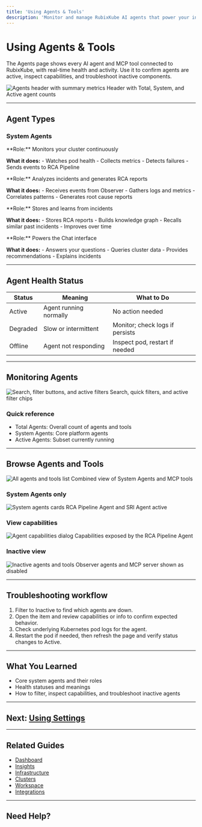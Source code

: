 ```yaml
---
title: 'Using Agents & Tools'
description: 'Monitor and manage RubixKube AI agents that power your infrastructure intelligence'
---
```


# Using Agents & Tools

The Agents page shows every AI agent and MCP tool connected to RubixKube, with real-time health and activity. Use it to confirm agents are active, inspect capabilities, and troubleshoot inactive components.

<Frame>
  <img
    src="/images/using/using-agents-01-header.png"
    alt="Agents header with summary metrics"
  />
  <Caption>Header with Total, System, and Active agent counts</Caption>
</Frame>

---

## Agent Types

### System Agents

<CardGroup cols={2}>
  <Card title="RubixKube Observer" icon="eye">
**Role:** Monitors your cluster continuously
    
**What it does:** - Watches pod health
    - Collects metrics
    - Detects failures
    - Sends events to RCA Pipeline
  </Card>

  <Card title="RCA Pipeline Agent" icon="magnifying-glass-chart">
**Role:** Analyzes incidents and generates RCA reports
    
**What it does:** - Receives events from Observer
    - Gathers logs and metrics
    - Correlates patterns
    - Generates root cause reports
  </Card>

  <Card title="Memory Agent" icon="database">
**Role:** Stores and learns from incidents
    
**What it does:** - Stores RCA reports
    - Builds knowledge graph
    - Recalls similar past incidents
    - Improves over time
  </Card>

  <Card title="SRI Agent" icon="comments">
**Role:** Powers the Chat interface
    
**What it does:** - Answers your questions
    - Queries cluster data
    - Provides recommendations
    - Explains incidents
  </Card>
</CardGroup>

---

## Agent Health Status

| Status | Meaning | What to Do |
|--------|---------|------------|
| Active | Agent running normally | No action needed |
| Degraded | Slow or intermittent | Monitor; check logs if persists |
| Offline | Agent not responding | Inspect pod, restart if needed |

---

## Monitoring Agents

<Frame>
  <img
    src="/images/using/using-agents-02-controls.png"
    alt="Search, filter buttons, and active filters"
  />
  <Caption>Search, quick filters, and active filter chips</Caption>
</Frame>

### Quick reference
- Total Agents: Overall count of agents and tools
- System Agents: Core platform agents
- Active Agents: Subset currently running

---

## Browse Agents and Tools

<Frame>
  <img
    src="/images/using/using-agents-03-all-list.png"
    alt="All agents and tools list"
  />
  <Caption>Combined view of System Agents and MCP tools</Caption>
</Frame>

### System Agents only

<Frame>
  <img
    src="/images/using/using-agents-04-system-agents.png"
    alt="System agents cards"
  />
  <Caption>RCA Pipeline Agent and SRI Agent active</Caption>
</Frame>

### View capabilities

<Frame>
  <img
    src="/images/using/using-agents-05-capabilities.png"
    alt="Agent capabilities dialog"
  />
  <Caption>Capabilities exposed by the RCA Pipeline Agent</Caption>
</Frame>

### Inactive view

<Frame>
  <img
    src="/images/using/using-agents-06-inactive.png"
    alt="Inactive agents and tools"
  />
  <Caption>Observer agents and MCP server shown as disabled</Caption>
</Frame>

---

## Troubleshooting workflow
1. Filter to Inactive to find which agents are down.
2. Open the item and review capabilities or info to confirm expected behavior.
3. Check underlying Kubernetes pod logs for the agent.
4. Restart the pod if needed, then refresh the page and verify status changes to Active.

---

## What You Learned

- Core system agents and their roles
- Health statuses and meanings
- How to filter, inspect capabilities, and troubleshoot inactive agents

---

## Next: [Using Settings](/using/settings)

---

## Related Guides

- [Dashboard](/using/dashboard)
- [Insights](/using/insights)
- [Infrastructure](/using/infrastructure)
- [Clusters](/using/clusters)
- [Workspace](/using/workspace)
- [Integrations](/using/integrations)

---

## Need Help?


<ContactSupport />

